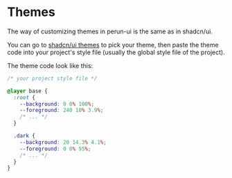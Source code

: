 
<Meta title="Themes" />

# Themes

The way of customizing themes in perun-ui is the same as in shadcn/ui.

You can go to [shadcn/ui themes](https://ui.shadcn.com/themes) to pick your theme,
then paste the theme code into your project's style file (usually the global style file of the project).

The theme code look like this:

```css
/* your project style file */

@layer base {
  :root {
    --background: 0 0% 100%;
    --foreground: 240 10% 3.9%;
    /* ... */
  }

  .dark {
    --background: 20 14.3% 4.1%;
    --foreground: 0 0% 95%;
    /* ... */
  }
}
```
